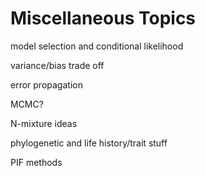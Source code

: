 # Miscellaneous Topics {#extras}

model selection and conditional likelihood

variance/bias trade off

error propagation

MCMC?

N-mixture ideas

phylogenetic and life history/trait stuff

PIF methods
